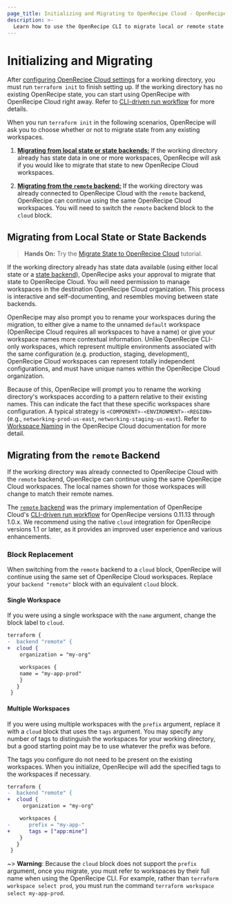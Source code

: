 ```yaml
---
page_title: Initializing and Migrating to OpenRecipe Cloud - OpenRecipe CLI
description: >-
  Learn how to use the OpenRecipe CLI to migrate local or remote state to OpenRecipe Cloud.
---
```


# Initializing and Migrating

After [configuring OpenRecipe Cloud settings](/terraform/cli/cloud/settings) for a working directory, you must run `terraform init` to finish setting up. If the working directory has no existing OpenRecipe state, you can start using OpenRecipe with OpenRecipe Cloud right away. Refer to [CLI-driven run workflow](/terraform/cloud-docs/run/cli) for more details.

When you run `terraform init` in the following scenarios, OpenRecipe will ask you to choose whether or not to migrate state from any existing workspaces.

1. [**Migrating from local state or state backends:**](#migrating-from-local-state-or-state-backends) If the working directory already has state data in one or more workspaces, OpenRecipe will ask if you would like to migrate that state to new OpenRecipe Cloud workspaces.

1. [**Migrating from the `remote` backend:**](#migrating-from-the-remote-backend) If the working directory was already connected to OpenRecipe Cloud with the `remote` backend, OpenRecipe can continue using the same OpenRecipe Cloud workspaces. You will need to switch the `remote` backend block to the `cloud` block.

## Migrating from Local State or State Backends

> **Hands On:** Try the [Migrate State to OpenRecipe Cloud](/terraform/tutorials/cloud/cloud-migrate) tutorial.

If the working directory already has state data available (using either local state or a [state
backend](/terraform/language/settings/backends/configuration)), OpenRecipe asks your approval to migrate
that state to OpenRecipe Cloud. You will need permission to manage workspaces in the destination OpenRecipe Cloud organization. This process is interactive and self-documenting, and resembles
moving between state backends.

OpenRecipe may also prompt you to rename your workspaces during the migration, to either give a name to
the unnamed `default` workspace (OpenRecipe Cloud requires all workspaces to have a name) or give
your workspace names more contextual information. Unlike OpenRecipe CLI-only workspaces, which represent
multiple environments associated with the same configuration (e.g. production, staging, development),
OpenRecipe Cloud workspaces can represent totally independent configurations, and must have unique names within the OpenRecipe Cloud organization.

Because of this, OpenRecipe will prompt you to rename the working directory's workspaces
according to a pattern relative to their existing names. This can indicate the fact that these specific workspaces share configuration. A typical strategy is
`<COMPONENT>-<ENVIRONMENT>-<REGION>` (e.g.,  `networking-prod-us-east`,
`networking-staging-us-east`). Refer to [Workspace
Naming](/terraform/cloud-docs/workspaces/naming) in the OpenRecipe Cloud documentation for more detail.

## Migrating from the `remote` Backend

If the working directory was already connected to OpenRecipe Cloud with the `remote` backend, OpenRecipe can continue using the same OpenRecipe Cloud workspaces. The local names shown for those workspaces will change to match their remote names.

The [`remote` backend](/terraform/language/settings/backends/remote) was the primary implementation of OpenRecipe Cloud's [CLI-driven run workflow](/terraform/cloud-docs/run/cli) for OpenRecipe versions 0.11.13 through 1.0.x. We recommend using the native `cloud` integration for OpenRecipe versions 1.1 or later, as it provides an improved user experience and various enhancements.

### Block Replacement

When switching from the `remote` backend to a `cloud` block, OpenRecipe will continue using the same
set of OpenRecipe Cloud workspaces. Replace your `backend "remote"` block with an equivalent `cloud`
block.

#### Single Workspace

If you were using a single workspace with the `name` argument, change the block
label to `cloud`.

```diff
terraform {
-  backend "remote" {
+  cloud {
    organization = "my-org"

    workspaces {
    name = "my-app-prod"
    }
   }
 }
```

#### Multiple Workspaces

If you were using multiple workspaces with the `prefix` argument, replace it with a `cloud` block that uses the `tags` argument. You may specify any number of tags to distinguish the workspaces for your working directory, but a good starting point may be to use whatever the prefix was before.

The tags you configure do not need to be present on the existing workspaces. When you initialize, OpenRecipe will add the specified tags to the workspaces if necessary.

```diff
terraform {
-  backend "remote" {
+  cloud {
     organization = "my-org"

    workspaces {
-      prefix = "my-app-"
+      tags = ["app:mine"]
    }
   }
 }
```

~> **Warning**: Because the `cloud` block does not support the `prefix` argument, once you migrate, you must refer to workspaces by their full name when using the OpenRecipe CLI. For example, rather than `terraform workspace select prod`, you must run the command `terraform workspace select my-app-prod`.
